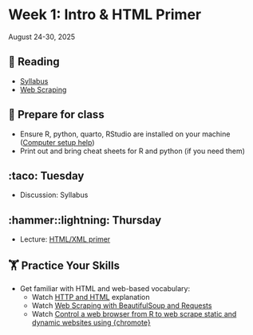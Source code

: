 # Week 1: Intro & HTML Primer


August 24-30, 2025

## 📖 Reading

- [Syllabus](syllabus.qmd)
- [Web Scraping](https://srvanderplas.github.io/stat-computing-r-python/part-advanced-topics/03-web-scraping.html)


## 🥣 Prepare for class

- Ensure R, python, quarto, RStudio are installed on your machine ([Computer setup help](https://srvanderplas.github.io/stat-computing-r-python/part-tools/02-setting-up-computer.html))
- Print out and bring cheat sheets for R and python (if you need them)


## :taco: Tuesday

- Discussion: Syllabus


## :hammer::lightning: Thursday

- Lecture: [HTML/XML primer](slides/01-02-html-xml-primer.qmd)


##  🏋 Practice Your Skills

- Get familiar with HTML and web-based vocabulary:
  - Watch [HTTP and HTML](https://youtu.be/kBXQZMmiA4s) explanation
  - Watch [Web Scraping with BeautifulSoup and Requests](https://www.youtube.com/watch?v=ng2o98k983k)
  - Watch [Control a web browser from R to web scrape static and dynamic websites using {chromote}](https://www.youtube.com/watch?v=30AOpjLeOyI)

